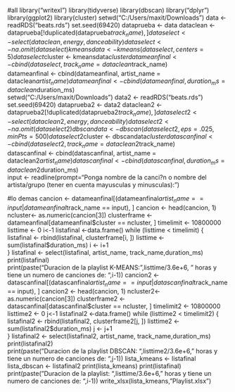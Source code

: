 #all
library("writexl")
library(tidyverse)
library(dbscan)
library("dplyr")
library(ggplot2)
library(cluster)
setwd("C:/Users/maxit/Downloads")
data <- readRDS("beats.rds")
set.seed(69420)
dataprueba <- data
dataclean <- dataprueba[!duplicated(dataprueba$track_name),]
dataselect  <- select(dataclean, energy, danceability)
dataselect  <- na.omit(dataselect)
kmeansdata <- kmeans(dataselect, centers = 5)
dataselect$cluster <- kmeansdata$cluster %>% as.factor()
datameanfinal <- cbind(dataselect, track_name = dataclean$track_name)  
datameanfinal <- cbind(datameanfinal, artist_name = dataclean$artist_name) 
datameanfinal <- cbind(datameanfinal, duration_ms = dataclean$duration_ms)   
setwd("C:/Users/maxit/Downloads")
data2 <- readRDS("beats.rds")
set.seed(69420)
dataprueba2 <- data2 
dataclean2 <- dataprueba2[!duplicated(dataprueba2$track_name),]
dataselect2  <- select(dataclean2, energy, danceability)
dataselect2  <- na.omit(dataselect2)
dbscandata <- dbscan(dataselect2, eps = .025, minPts = 500)
dataselect2$cluster <- dbscandata$cluster %>% as.factor()
datascanfinal <- cbind(dataselect2, track_name = dataclean2$track_name)  
datascanfinal <- cbind(datascanfinal, artist_name = dataclean2$artist_name) 
datascanfinal <- cbind(datascanfinal, duration_ms = dataclean2$duration_ms)   
input <- readline(prompt="Ponga nombre de la canci?n o nombre del artista/grupo (tener en cuenta mayusculas y minusculas): ") 

#lo demas
cancion <- datameanfinal[(datameanfinal$artist_name == input | datameanfinal$track_name == input), ] 
cancion <- head(cancion, 1)
ncluster<- as.numeric(cancion[3])
clusterframe <- datameanfinal[datameanfinal$cluster == ncluster, ]
timelimit <- 10800000
listtime <- 0
i<-1
listafinal <-data.frame()
while (listtime < timelimit) {
  listafinal <- rbind(listafinal, clusterframe[i, ])
  listtime <- sum(listafinal$duration_ms)
  i <- i+1  
}
listafinal  <- select(listafinal, artist_name, track_name,duration_ms)
print(listafinal)	
print(paste("Duracion de la playlist K-MEANS: ",listtime/3.6e+6, " horas y tiene un numero de canciones de: ",i-1))
cancion2 <- datascanfinal[(datascanfinal$artist_name == input | datascanfinal$track_name == input), ]
cancion2 <- head(cancion, 1)
ncluster2<- as.numeric(cancion[3])
clusterframe2 <- datascanfinal[datascanfinal$cluster == ncluster, ]
timelimit2 <- 10800000
listtime2 <- 0
j<-1
listafinal2 <-data.frame()
while (listtime2 < timelimit2) {
  listafinal2 <- rbind(listafinal2, clusterframe2[j, ])
  listtime2 <- sum(listafinal2$duration_ms)
  j <- j+1  
}
listafinal2  <- select(listafinal2, artist_name, track_name,duration_ms)
print(listafinal2)	
print(paste("Duracion de la playlist DBSCAN: ",listtime2/3.6e+6, " horas y tiene un numero de canciones de: ",j-1))
lista_kmeans <- listafinal
lista_dbscan <- listafinal2
print(lista_kmeans)
print(listafinal)	
print(paste("Duracion de la playlist: ",listtime/3.6e+6, " horas y tiene un numero de canciones de: ",i-1))
write_xlsx(lista_kmeans,"Playlist.xlsx")
